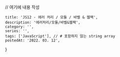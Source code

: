 
// 여기에 내용 작성

    title: 'JS12 - 에러 처리 / 모듈 / 바벨 & 웹팩',
    description: '에러처리/모듈/바벨&웹팩',
    category: '',
    series: '',
    tags: ['JavaScript'], // # 포함하지 않는 string array
    postedAt: '2022. 03. 12',
}